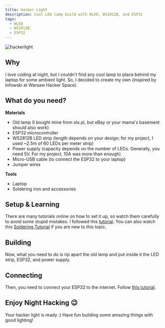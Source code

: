 ```yaml
---
title: Hacker Light
description: Cool LED lamp build with WLED, WS2812B, and ESP32
tags:
  - WLED
  - WS2812B
  - ESP32
---
```


![hackerlight](../assets/hackerlight.webp)

## Why

I love coding at night, but I couldn't find any cool lamp to place behind my laptop for some ambient light. So, I decided to create my own (inspired by Infowski at Warsaw Hacker Space).

## What do you need?

**Materials**

- Old lamp (I bought mine from olx.pl, but eBay or your mama's basement should also work)
- ESP32 microcontroller
- WS2812B LED strip (length depends on your design; for my project, I used ~2.5m of 60 LEDs per meter strip)
- Power supply (capacity depends on the number of LEDs. Generally, you need 5V. For my project, 10A was more than enough)
- Micro-USB cable (to connect the ESP32 to your laptop)
- Jumper wires

**Tools**

- Laptop
- Soldering iron and accessories

## Setup & Learning

There are many tutorials online on how to set it up, so watch them carefully to avoid some stupid mistakes. I followed this [tutorial](https://www.youtube.com/watch?v=exAWzMfmwQ8).
You can also watch this [Soldering Tutorial](https://www.youtube.com/watch?v=apSz3NXYlx8) if you are new to this topic.

<YouTube id="apSz3NXYlx8" />

## Building

Now, what you need to do is rip apart the old lamp and put inside it the LED strip, ESP32, and power supply.

## Connecting

Then, you need to connect your ESP32 to the internet. Follow [this tutorial](https://www.youtube.com/watch?v=TOEnFKLm9Sw&).

<YouTube id="OEnFKLm9Sw& " />

## Enjoy Night Hacking 😉

Your hacker light is ready :) Have fun building some amazing things with good lighting!
